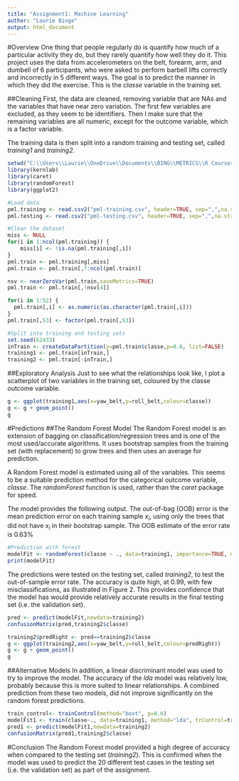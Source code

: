 ```yaml
---
title: "Assignment1: Machine Learning"
author: "Laurie Binge"
output: html_document
---
```


#Overview
One thing that people regularly do is quantify how much of a particular activity they do, but they rarely quantify how well they do it. This project uses the data from accelerometers on the belt, forearm, arm, and dumbell of 6 participants, who were asked to perform barbell lifts correctly and incorrectly in 5 different ways. The goal is to predict the manner in which they did the exercise. This is the *classe* variable in the training set. 

##Cleaning
First, the data are cleaned, removing variable that are NAs and the variables that have near zero variation. The first few variables are excluded, as they seem to be identifiers. Then I make sure that the remaining variables are all numeric, except for the outcome variable, which is a factor variable.

The training data is then split into a random training and testing set, called *training1* and *training2*.

```r
setwd("C:\\Users\\Laurie\\OneDrive\\Documents\\BING\\METRICS\\R Coursera\\Machine Learning\\ML_Coursera")
library(kernlab)
library(caret)
library(randomForest)
library(ggplot2)
```

```r
#Load data
pml.training <- read.csv2("pml-training.csv", header=TRUE, sep=",",na.strings = "NA",stringsAsFactors=FALSE)[,-1]
pml.testing <- read.csv2("pml-testing.csv", header=TRUE, sep=",",na.strings = "NA",stringsAsFactors=FALSE)[,-1]

#Clean the dataset
miss <- NULL
for(i in 1:ncol(pml.training)) {
    miss[i] <- !is.na(pml.training[,i])
}
pml.train <- pml.training[,miss]
pml.train <- pml.train[,7:ncol(pml.train)]

nsv <- nearZeroVar(pml.train,saveMetrics=TRUE)
pml.train <- pml.train[,!nsv[4]]

for(i in 1:52) {
  pml.train[,i] <- as.numeric(as.character(pml.train[,i]))
}
pml.train[,53] <- factor(pml.train[,53])

#Split into training and testing sets
set.seed(62433)
inTrain <- createDataPartition(y=pml.train$classe,p=0.6, list=FALSE)
training1 <- pml.train[inTrain,]
training2 <- pml.train[-inTrain,]
```

##Exploratory Analysis
Just to see what the relationships look like, I plot a scatterplot of two variables in the training set, coloured by the classe outcome variable.

```r
g <- ggplot(training1,aes(x=yaw_belt,y=roll_belt,colour=classe))
g <- g + geom_point()
g
```

#Predictions
##The Random Forest Model
The Random Forest model is an extension of bagging on classification/regression trees and is one of the most used/accurate algorithms. It uses bootstrap samples from the training set (with replacement) to grow trees and then uses an average for prediction.

A Random Forest model is estimated using all of the variables. This seems to be a suitable prediction method for the categorical outcome variable, *classe*. The *randomForest* function is used, rather than the *caret* package for speed.

The model provides the following output. The out-of-bag (OOB) error is the mean prediction error on each training sample $x_i$, using only the trees that did not have $x_i$ in their bootstrap sample. The OOB estimate of the error rate is 0.63%

```r
#Prediction with forest
modelFit <- randomForest(classe ~ ., data=training1, importance=TRUE, ntree=500)
print(modelFit)
```

The predictions were tested on the testing set, called *training2*, to test the out-of-sample error rate. The accuracy is quite high, at 0.99, with few misclassifications, as illustrated in Figure 2. This provides confidence that the model has would provide relatively accurate results in the final testing set (i.e. the validation set).

```r
pred <- predict(modelFit,newdata=training2)
confusionMatrix(pred,training2$classe)
```

```r
training2$predRight <- pred==training2$classe
g <- ggplot(training2,aes(x=yaw_belt,y=roll_belt,colour=predRight))
g <- g + geom_point()
g
```

##Alternative Models
In addition, a linear discriminant model was used to try to improve the model. The accuracy of the *lda* model was relatively low, probably because this is more suited to linear relationships. A combined prediction from these two models, did not improve significantly on the random forest predictions. 

```r
train_control<- trainControl(method="boot", p=0.6)
modelFit1 <- train(classe~., data=training1, method="lda", trControl=train_control)
pred1 <- predict(modelFit1,newdata=training2)
confusionMatrix(pred1,training2$classe)
```

#Conclusion
The Random Forest model provided a high degree of accuracy when compared to the testing set (*training2*). This is confirmed when the model was used to predict the 20 different test cases in the testing set (i.e. the validation set) as part of the assignment.



